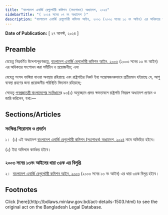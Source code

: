 ```yaml
---
title: "বাংলাদেশ এনার্জি রেগুলেটরী কমিশন (সংশোধন) অধ্যাদেশ, ২০২৪"
sidebarTitle: "( ২০২৪ সনের ০৭ নং অধ্যাদেশ )"
description: "বাংলাদেশ এনার্জি রেগুলেটরী কমিশন আইন, ২০০৩ (২০০৩ সনের ১৩ নং আইন) এর অধিকতর সংশোধনকল্পে প্রণীত অধ্যাদেশ"
---
```


**Date of Publication:** [ ২৭ আগস্ট, ২০২৪ ]

## Preamble

যেহেতু নিম্নবর্ণিত উদ্দেশ্যপূরণকল্পে, [বাংলাদেশ এনার্জি রেগুলেটরী কমিশন আইন, ২০০৩](/laws/volume-35/act-902 "বাংলাদেশ এনার্জি রেগুলেটরী কমিশন আইন, ২০০৩") (২০০৩ সনের ১৩ নং আইন) এর অধিকতর সংশোধন করা সমীচীন ও প্রয়োজনীয়; এবং

যেহেতু সংসদ ভাঙ্গিয়া যাওয়া অবস্থায় রহিয়াছে এবং রাষ্ট্রপতির নিকট ইহা সন্তোষজনকভাবে প্রতীয়মান হইয়াছে যে, আশু ব্যবস্থা গ্রহণের জন্য প্রয়োজনীয় পরিস্থিতি বিদ্যমান রহিয়াছে;

সেহেতু [গণপ্রজাতন্ত্রী বাংলাদেশের সংবিধান](/act-957.html "গণপ্রজাতন্ত্রী বাংলাদেশের সংবিধান")ের ৯৩(১) অনুচ্ছেদে প্রদত্ত ক্ষমতাবলে রাষ্ট্রপতি নিম্নরূপ অধ্যাদেশ প্রণয়ন ও জারি করিলেন, যথা:—

## Sections/Articles

### সংক্ষিপ্ত শিরোনাম ও প্রবর্তন

১।  (১) এই অধ্যাদেশ [বাংলাদেশ এনার্জি রেগুলেটরী কমিশন (সংশোধন) অধ্যাদেশ, ২০২৪](/laws/volume-55/act-1503 "বাংলাদেশ এনার্জি রেগুলেটরী কমিশন (সংশোধন) অধ্যাদেশ, ২০২৪") নামে অভিহিত হইবে।

(২) ইহা অবিলম্বে কার্যকর হইবে।

### ২০০৩ সনের ১৩নং আইনের ধারা ৩৪ক এর বিলুপ্তি

২।  [বাংলাদেশ এনার্জি রেগুলেটরী কমিশন আইন, ২০০৩](/laws/volume-35/act-902 "বাংলাদেশ এনার্জি রেগুলেটরী কমিশন আইন, ২০০৩") (২০০৩ সনের ১৩ নং আইন) এর ধারা ৩৪ক বিলুপ্ত হইবে।

## Footnotes

<Note>
  Click [here](http://bdlaws.minlaw.gov.bd/act-details-1503.html) to see the original act on the Bangladesh Legal Database.
</Note>
